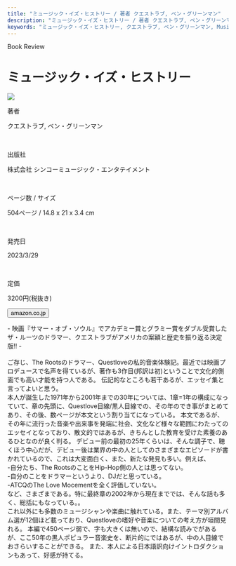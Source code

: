 ```yaml
---
title: "ミュージック・イズ・ヒストリー / 著者 クエストラブ, ベン・グリーンマン"
description: "ミュージック・イズ・ヒストリー / 著者 クエストラブ, ベン・グリーンマン"
keywords: "ミュージック・イズ・ヒストリー, クエストラブ, ベン・グリーンマン, Music Is HIstory, ?uestlove, Questlove, Ben Greenman"
---
```



<Row>
  <Column colMd={8} colLg={12} noGutterMdLeft="">
    <p className="largeP">Book Review</p>
    <h1 className="h1-no-bottom-margin">ミュージック・イズ・ヒストリー </h1>
  </Column>
</Row>

<Row>
<Column colMd={3} colLg={4} noGutterMdLeft="">

  <img src="../../images/books/musicishistory.jpg" />

</Column>
<Column colMd={5} colLg={8} noGutterMdLeft="">
  <div>
    <p>著者</p>
    <p className="largeP">
      クエストラブ, ベン・グリーンマン
    </p>
    <br/>
    <p>出版社</p>
    <p className="largeP">
      株式会社 シンコーミュージック・エンタテイメント
    </p>
    <br/>
    <p>ページ数 / サイズ</p>
    <p className="largeP">
      504ページ / 14.8 x 21 x 3.4 cm 
    </p>
    <br/>
    <p>発売日</p>
    <p className="largeP">
      2023/3/29
    </p>
    <br/>
    <p>定価</p>
    <p className="largeP">
      3200円(税抜き)
    </p>
    <div>
    <Button href="https://amzn.to/3WZYTCG" renderIcon={ArrowUpRight} size='sm' kind='primary'>
      amazon.co.jp
    </Button>
    </div>
  </div>
</Column>
</Row>

<Row>
  <Column colMd={8} colLg={12} noGutterMdLeft="">
    <p>
      - 映画『サマー・オブ・ソウル』でアカデミー賞とグラミー賞をダブル受賞したザ・ルーツのドラマー、クエストラブがアメリカの案額と歴史を振り返る決定版‼ -
      <br />
      <br />
      ご存じ、The Rootsのドラマー、Questloveの私的音楽体験記。最近では映画プロデュースで名声を得ているが、著作も3作目(邦訳は初)ということで文化的側面でも高い才能を持つ人である。
      伝記的なところも若干あるが、エッセイ集と言ってよいと思う。
      <br/>
      本人が誕生した1971年から2001年までの30年については、1章=1年の構成になっていて、章の先頭に、Questlove目線/黒人目線での、その年のでき事がまとめてあり、その後、数ページが本文という割り当てになっている。
      本文であるが、その年に流行った音楽や出来事を発端に社会、文化など様々な範囲にわたってのエッセイとなっており、散文的ではあるが、きちんとした教育を受けた素養のあるひとなのが良く判る。
      デビュー前の最初の25年くらいは、そんな調子で、聴くほう中心だが、デビュー後は業界の中の人としてのさまざまなエピソードが書かれているので、これは大変面白く、また、新たな発見も多い。例えば、
      <br/>-自分たち、The RootsのことをHip-Hop側の人とは思ってない。
      <br/>-自分のことをドラマーというより、DJだと思っている。
      <br/>-ATCQのThe Love Mocementを全く評価していない。
      <br/>など、さまざまである。特に最終章の2002年から現在まででは、そんな話も多く、総括にもなっている。。
      <br/>これ以外にも多数のミュージシャンや楽曲に触れている。また、テーマ別アルバム選が12個ほど載っており、Questloveの嗜好や音楽についての考え方が垣間見れる。
      本編で450ページ弱で、字も大きくは無いので、結構な読みでがあるが、ここ50年の黒人ポピュラー音楽史を、断片的にではあるが、中の人目線でおさらいすることができる。
      また、本人による日本語訳向けイントロダクションもあって、好感が持てる。
    </p>
  </Column>
</Row>

